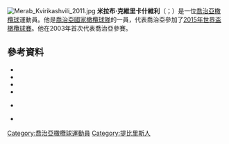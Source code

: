 [[File:Merab_Kvirikashvili_2011.jpg|thumb]]
'''米拉布·克維里卡什維利'''（{{lang-en|Merab Kvirikashvili}}；{{bd|1983年|12月27日}}）是一位[[喬治亞|喬治亞]][[橄欖球|橄欖球]]運動員。他是[[喬治亞國家橄欖球隊|喬治亞國家橄欖球隊]]的一員，代表喬治亞參加了[[2015年世界盃橄欖球賽|2015年世界盃橄欖球賽]]。他在2003年首次代表喬治亞參賽。
==參考資料==
*{{cite web |url=http://www.section-paloise.com/effectif_demiouverture.html |title=1/2 D'OUVERTURE |publisher=section-paloise.com |accessdate=17 September 2007 |language=fr |deadurl=yes |archiveurl=https://web.archive.org/web/20071005080616/http://www.section-paloise.com/effectif_demiouverture.html |archivedate=2007年10月5日 }}
*{{cite web| url=http://www.itsrugby.fr/joueur_2783.html |title=Kvirikashvili Merab |publisher=itsrugby.fr |language=fr |accessdate=17 September 2007}}
*{{cite web| url=http://www.scrum.com/1200_1205.php?player=29478&includeref=dynamic |title=Merab Kvirikashvili |publisher=scrum.com |accessdate=17 September 2007 |date=}}
*{{cite web |url=http://www.rugbyworldcup.com/home/teams/team=720/player=13294/index.html |title=Merab Kvirikashvili |publisher=rugbyworldcup.com |accessdate=17 September 2007 |date= |deadurl=yes |archiveurl=https://web.archive.org/web/20110717130712/http://www.rugbyworldcup.com/home/teams/team=720/player=13294/index.html |archivedate=2011年7月17日 }} 
*{{cite web| url=http://www.rugby.ge/Players/Kvirikashvili_eng.html |title=MERAB KVIRIKASHVILI |publisher=rugby.ge |accessdate=17 September 2007 |date=}} {{Dead link|date=October 2010|bot=H3llBot}}
*{{cite news |url=http://www.planet-rugby.com/Story/0,18259,3551_2732378,00.html |title=Ireland shaken to the core |publisher=planet-rugby.com |accessdate=17 September 2007 |date=15 September 2007 |deadurl=yes |archiveurl=https://web.archive.org/web/20080228102146/http://www.planet-rugby.com/Story/0,18259,3551_2732378,00.html |archivedate=2008年2月28日 }}

{{DEFAULTSORT:Kvirikashvili}}
[[Category:喬治亞橄欖球運動員|Category:喬治亞橄欖球運動員]]
[[Category:提比里斯人|Category:提比里斯人]]
